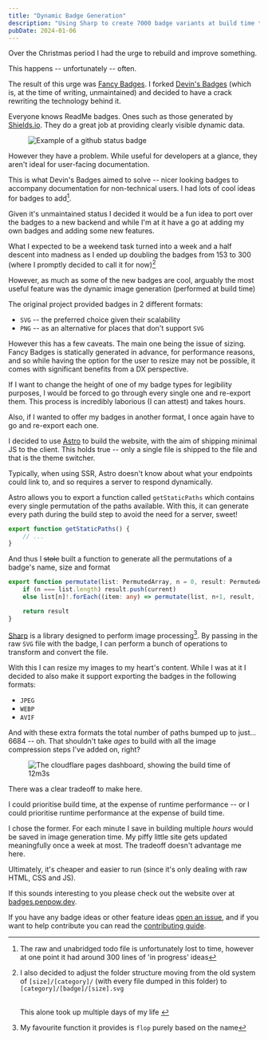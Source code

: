 ```yaml
---
title: "Dynamic Badge Generation"
description: "Using Sharp to create 7000 badge variants at build time to support resizing and multiple formats"
pubDate: 2024-01-06
---
```



Over the Christmas period I had the urge to rebuild and improve something.

This happens -- unfortunately -- often.

The result of this urge was [Fancy Badges](https://badges.penpow.dev/). I forked [Devin's Badges](https://intergrav.github.io/devins-badges-docs/) (which is, at the time of writing, unmaintained) and decided to have a crack rewriting the technology behind it.

<Heading title="Context" size="h3" />

Everyone knows ReadMe badges. Ones such as those generated by [Shields.io](https://shields.io/). They do a great job at providing clearly visible dynamic data.

<Figure caption="Example badge generated by GitHub for one of my projects">
	<Image src="https://github.com/PenPow/Sentry/actions/workflows/CI.yml/badge.svg?branch=main&event=push" alt="Example of a github status badge" width={205} height={20} />
</Figure>

However they have a problem. While useful for developers at a glance, they aren't ideal for user-facing documentation.

This is what Devin's Badges aimed to solve -- nicer looking badges to accompany documentation for non-technical users. I had lots of cool ideas for badges to add[^1].

Given it's unmaintained status I decided it would be a fun idea to port over the badges to a new backend and while I'm at it have a go at adding my own badges and adding some new features.

What I expected to be a weekend task turned into a week and a half descent into madness as I ended up doubling the badges from 153 to 300 (where I promptly decided to call it for now)[^2]

However, as much as some of the new badges are cool, arguably the most useful feature was the dynamic image generation (performed at build time)

<Heading title="The Problem" size="h3" />

The original project provided badges in 2 different formats:

- `SVG` -- the preferred choice given their scalability
- `PNG` -- as an alternative for places that don't support `SVG`

However this has a few caveats. The main one being the issue of sizing. Fancy Badges is statically generated in advance, for performance reasons, and so while having the option for the user to resize may not be possible, it comes with significant benefits from a DX perspective.

If I want to change the height of one of my badge types for legibility purposes, I would be forced to go through every single one and re-export them. This process is incredibly laborious (I can attest) and takes hours.

Also, if I wanted to offer my badges in another format, I once again have to go and re-export each one.

<Heading title="Statically Generating Paths" size="h3" />

I decided to use [Astro](https://astro.build/) to build the website, with the aim of shipping minimal JS to the client. This holds true -- only a single file is shipped to the file and that is the theme switcher.

Typically, when using SSR, Astro doesn't know about what your endpoints could link to, and so requires a server to respond dynamically.

Astro allows you to export a function called `getStaticPaths` which contains every single permutation of the paths available. With this, it can generate every path during the build step to avoid the need for a server, sweet!

```js
export function getStaticPaths() {
	// ...
}
```

And thus I ~~stole~~ built a function to generate all the permutations of a badge's name, size and format

```ts
export function permutate(list: PermutedArray, n = 0, result: PermutedArray = [], current: PermutedArray[number] = []){
    if (n === list.length) result.push(current)
    else list[n]!.forEach((item: any) => permutate(list, n+1, result, [...current, item]))

    return result
}
```

<Heading title="Sharp" size="h3" />

[Sharp](https://sharp.pixelplumbing.com/) is a library designed to perform image processing[^3]. By passing in the raw `SVG` file with the badge, I can perform a bunch of operations to transform and convert the file.

With this I can resize my images to my heart's content. While I was at it I decided to also make it support exporting the badges in the following formats:

- `JPEG`
- `WEBP`
- `AVIF`

And with these extra formats the total number of paths bumped up to just... 6684 -- oh. That shouldn't take *ages* to build with all the image compression steps I've added on, right?


<Figure>
	<Image src={BuildTime} alt="The cloudflare pages dashboard, showing the build time of 12m3s" />
</Figure>

<Heading title="Why at Build Time?" size="h4" />

There was a clear tradeoff to make here.

I could prioritise build time, at the expense of runtime performance -- or I could prioritise runtime performance at the expense of build time.

I chose the former. For each minute I save in building multiple *hours* would be saved in image generation time. My piffy little site gets updated meaningfully once a week at most. The tradeoff doesn't advantage me here.

Ultimately, it's cheaper and easier to run (since it's only dealing with raw HTML, CSS and JS).

<Heading title="Check It Out For Yourself!" size="h3" />

If this sounds interesting to you please check out the website over at [badges.penpow.dev](https://badges.penpow.dev/).

If you have any badge ideas or other feature ideas [open an issue](https://github.com/PenPow/Badges/issues/new/choose), and if you want to help contribute you can read the [contributing guide](https://badges.penpow.dev/contributing/).

[^1]: The raw and unabridged todo file is unfortunately lost to time, however at one point it had around 300 lines of 'in progress' ideas

[^2]: I also decided to adjust the folder structure moving from the old system of `[size]/[category]/` (with every file dumped in this folder) to `[category]/[badge]/[size].svg`

	<br />
	This alone took up multiple days of my life

[^3]: My favourite function it provides is `flop` purely based on the name